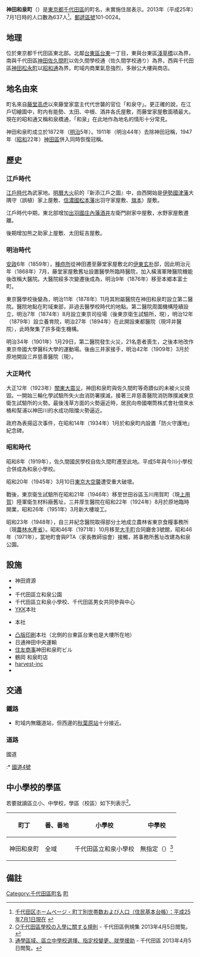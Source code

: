 {{pathnav|日本|東京都|千代田區|frame=1}}
{{Infobox Settlement
|official_name = 神田和泉町
|native_name =
|settlement_type= [[町|町]]
|image_skyline = Mitsui Memorial Hospital-1.JPG
|imagesize = 250px
|image_caption = {{link-ja|三井紀念醫院|三井記念病院}}
|image_flag =
|image_seal =
| image_map =
| map_caption =
|subdivision_type = [[國家|國家]]
|subdivision_name = [[File:Flag_of_Japan.svg|border]] [[日本|日本]]
|subdivision_type1 = [[都道府縣|都道府縣]]
|subdivision_name1 = [[File:Flag_of_Tokyo_Prefecture.svg|25px]] [[東京都|東京都]]
|subdivision_type2 = [[東京都區部|特別區]]
|subdivision_name2 = [[File:Flag_of_Chiyoda,_Tokyo.svg|25px]] [[千代田區|千代田區]]
|subdivision_type3 = [[地域|地域]]
|subdivision_name3 = [[神田區|神田地域]]
|established_title =
|established_date =
|government_type =
|leader_title =
|leader_name =
|area_magnitude =
|area_total_km2 =
|area_land_km2 =  
|area_urban_km2 =
|area_metro_km2 =
|area_metro_sq_mi =
|population_as_of= 2013年（平成25年）7月1日
|population_footnotes =
|population_total = 637
|population_urban =
|population_metro =
|population_density_sq_mi =
|population_density_km2 =
| timezone = [[日本標準時間|JST]]
| utc_offset = +9
|timezone_DST =
|utc_offset_DST =
|latd=|latm=|lats=|latNS=
|longd=|longm=|longs=|longEW=
|elevation_footnotes=
|elevation_m =
|elevation_ft =
|postal_code_type = [[郵遞區號|郵遞區號]]
|postal_code = 101-0024　
|area_code = 03
|registration_plate = 品川
|website =
|footnotes =
}}
'''神田和泉町'''（{{jpn|j=神田和泉町|hg=かんだいずみちょう|rm=Kanda-izumichō|f=y}}）是[[東京都|東京都]][[千代田區|千代田區]]的町名，未實施住居表示。2013年（平成25年）7月1日時的人口數為637人<ref>[http://www.city.chiyoda.lg.jp/koho/kuse/gaiyo/toke/cho-setai/cho-setaih2507.html 千代田区ホームページ - 町丁別世帯数および人口（住民基本台帳）：平成25年7月1日現在] {{webarchive|url=https://web.archive.org/web/20131023173846/http://www.city.chiyoda.lg.jp/koho/kuse/gaiyo/toke/cho-setai/cho-setaih2507.html |date=2013-10-23 }}</ref>。[[郵遞區號|郵遞區號]]101-0024。

== 地理 ==
位於東京都千代田區東北部。北鄰[[台東區|台東區]][[台東_(台東區)|台東]]一丁目，東與台東區[[淺草橋|淺草橋]]以{{link-ja|清洲橋通|清洲橋通り}}為界，南與千代田區[[神田佐久間町|神田佐久間町]]以佐久間學校通（佐久間学校通り）為界，西與千代田區[[神田松永町|神田松永町]]以[[昭和通|昭和通]]為界。町域内商業氣息強烈，多辦公大樓與商店。

== 地名由來 ==
町名來自[[藤堂高虎|藤堂高虎]]以來藤堂家當主代代世襲的官位「和泉守」。更正確的說，在江戶切繪圖中，町内有能勢、太田、中根、酒井各氏屋敷，而藤堂家屋敷面積最大。現在的昭和通又稱和泉橋通，「和泉」在此地作為地名的情形十分常見。

神田和泉町成立於1872年（[[明治|明治]]5年）。1911年（明治44年）去除神田冠稱，1947年（[[昭和|昭和]]22年）[[神田區|神田區]]併入同時恢復冠稱。

== 歷史 ==
=== 江戶時代 ===
[[江戶時代|江戶時代]]為武家地。[[明曆大火|明曆大火]]前的『新添江戶之圖』中，由西開始是[[伊勢國|伊勢國]][[津藩|津藩]]{{link-ja|藤堂氏|藤堂氏|藤堂}}大隅守（誤植）家上屋敷、[[信濃國|信濃國]][[松本藩|松本藩]]{{link-ja|水野氏|水野氏|水野}}出羽守家屋敷、[[旗本|旗本]]）{{link-ja|中根正盛|中根正盛|中根壹岐守}}屋敷。

江戶時代中期，東北部增加[[出羽國|出羽國]][[庄內藩|庄內藩]][[酒井氏|酒井]]左衛門尉家中屋敷，水野家屋敷遷離。

後期增加{{link-ja|地黃城|地黄城}}{{link-ja|能勢氏|能勢氏|能勢}}熊之助家上屋敷、太田鉦吉屋敷。

=== 明治時代 ===
[[安政|安政]]6年（1859年），[[種痘所|種痘所]]從神田{{link-ja|於玉池|於玉ヶ池}}遷至藤堂家屋敷北的[[伊東玄朴|伊東玄朴]]邸，因此明治元年（1868年）7月，藤堂家屋敷舊址設置醫學所臨時醫院，加入橫濱軍陣醫院機能後改稱大醫院。大醫院經多次變遷後成為{{link-ja|東京醫學校|東京医学校}}，明治9年（1876年）移至本鄉本富士町。

東京醫學校後變為{{link-ja|東京大學大學院醫學系研究科、醫學部|東京大学大学院医学系研究科・医学部|東京大學醫學部}}，明治11年（1878年）11月其附屬醫院在神田和泉町設立第二醫院。醫院地點在町域東部，非過去醫學校時代的地點。第二醫院周圍機構陸續設立，明治7年（1874年）8月設立東京司役場（後東京衛生試驗所，現{{link-ja|國立醫藥品食品衛生研究所|国立医薬品食品衛生研究所}}），明治12年（1879年）設立養育院，明治27年（1894年）{{link-ja|齋藤紀一|斎藤紀一}}在此開設東都醫院（現坪井醫院），此時聚集了許多衛生機構。

明治34年（1901年）1月29日，第二醫院發生火災，21名患者喪生，之後本地改作東京帝國大學醫科大學的運動場。後由三井家接手，明治42年（1909年）3月於原地開設三井慈善醫院（現{{link-ja|三井紀念醫院|三井記念病院}}）。

=== 大正時代 ===
大正12年（1923年）[[關東大震災|關東大震災]]，神田和泉町與佐久間町等奇蹟似的未被火災燒毀。一開始三輪化學試驗所失火由消防署撲滅，接著三井慈善醫院消防隊撲滅東京衛生試驗所的火勢。最後浅草方面的火勢逼近時，居民向帝國嘲筒株式會社借來水桶和幫浦以神田川的水成功阻擋火勢逼近。

政府為表揚這次事件，在昭和14年（1934年）1月於和泉町内設置「防火守護地」紀念碑。

=== 昭和時代 ===
昭和8年（1919年），佐久間國民學校自佐久間町遷至此地。平成5年與今川小學校合併成為和泉小學校。

昭和20年（1945年）3月10日[[東京大空襲|東京大空襲]]遭受重大破壞。

戰後，東京衛生試驗所在昭和21年（1946年）移至世田谷區玉川用賀町（現[[上用賀|上用賀]]）陸軍衛生材料廠舊址，三井厚生醫院在昭和22年（1924年）8月於原地臨時開業，昭和26年（1951年）3月新大樓竣工。

昭和23年（1948年），自三井紀念醫院取得部分土地成立農林省東京食糧事務所（現[[農林水產省|農林水產省]]{{link-ja|關東農政局|関東農政局}}{{link-ja|東京農政事務所|東京農政事務所}}）。昭和46年（1971年）10月移至[[大手町|大手町]]合同廳舍3號館，昭和46年（1971年），當地町會與PTA（家長教師協會）接觸，將事務所舊址改建為和泉公園。

== 設施 ==
* 神田資源
* {{link-ja|三井紀念醫院|三井記念病院}}
* 千代田區立和泉公園
* 千代田區立和泉小學校、千代田區男女共同參與中心
* [[YKK株式會社|YKK]]本社
* {{link-ja|日本桌球|日本卓球}}本社
* [[凸版印刷_(公司)|凸版印刷]]本社（北側的台東區台東也是大樓所在地）
* 日通神田中央運輸
* [[住友商事|住友商事]]神田和泉町ビル
* 鶴岡 和泉町店
* [[harvest-inc|harvest-inc]]
* {{link-ja|麒麟飲料|キリンビバレッジ}}

== 交通 ==
=== 鐵路 ===
* 町域内無鐵道站，但西邊的[[秋葉原站|秋葉原站]]十分接近。

=== 道路 ===
; 國道
:* [[國道4號_(日本)|國道4號]]

== 中小學校的學區 ==
若要就讀區立小、中學校，學區（校區）如下列表示<ref>[https://www3.e-reikinet.jp/cgi-bin/chiyoda/D1W_resdata.exe?PROCID=-1427476789&CALLTYPE=1&RESNO=9&UKEY=1365088945179 ○千代田區學校の入學に關する規則] {{Wayback|url=https://www3.e-reikinet.jp/cgi-bin/chiyoda/D1W_resdata.exe?PROCID=-1427476789&CALLTYPE=1&RESNO=9&UKEY=1365088945179 |date=20160304074047 }} - 千代田區例規集 2013年4月5日閲覧。</ref>。
{| class="wikitable"
!町丁!!番、番地!!小學校!!中學校
|-
|神田和泉町||全域||千代田區立和泉小學校||無指定（{{link-ja|公立學校選擇制|公立学校選択制|學校選擇制}}）<ref>[http://www.city.chiyoda.lg.jp/koho/kosodate/gakko/jujitsu.html 通學區域、區立中學校選擇、指定校變更、就學援助] {{webarchive|url=https://web.archive.org/web/20130508163930/http://www.city.chiyoda.lg.jp/koho/kosodate/gakko/jujitsu.html |date=2013-05-08 }} - 千代田區 2013年4月5日閲覧。</ref>
|}

== 備註 ==
{{Reflist}}

{{千代田區的町名}}
{{DEFAULTSORT:Kanda-Izumicho}}
[[Category:千代田區町名|Category:千代田區町名]]
[[Category:以人名命名的日本行政區|町]]